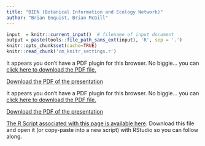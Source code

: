 ```yaml
---
title: "BIEN (Botanical Information and Ecology Network)"
author: "Brian Enquist, Brian McGill"
---
```


```r
input  = knitr::current_input()  # filename of input document
output = paste(tools::file_path_sans_ext(input), 'R', sep = '.')
knitr::opts_chunk$set(cache=TRUE)
knitr::read_chunk('cm_knitr_settings.r')
```

<div>
<object data="3_8_assets/Enquist_BIEN_2017_IBS_Workshop.pdf" type="application/pdf" width="100%" height="650px"> 
  <p>It appears you don't have a PDF plugin for this browser.
   No biggie... you can <a href="3_8_assets/Enquist_BIEN_2017_IBS_Workshop.pdf">click here to
  download the PDF file.</a></p>  
 </object>
 </div>
 
 <p><a href="3_8_assets/Enquist_BIEN_2017_IBS_Workshop.pdf">Download the PDF of the presentation</a></p>  


<div>
<object data="3_8_assets/McGill_IBSWorkshop2017.pdf" type="application/pdf" width="100%" height="650px"> 
  <p>It appears you don't have a PDF plugin for this browser.
   No biggie... you can <a href="3_8_assets/McGill_IBSWorkshop2017.pdf">click here to
  download the PDF file.</a></p>  
 </object>
 </div>
 
 <p><a href="3_8_assets/McGill_IBSWorkshop2017.pdf">Download the PDF of the presentation</a></p>  


[<i class="fa fa-file-code-o fa-3x" aria-hidden="true"></i> The R Script associated with this page is available here](`r output`).  Download this file and open it (or copy-paste into a new script) with RStudio so you can follow along.  
